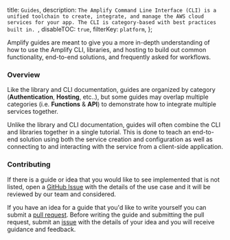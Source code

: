   title: `Guides`,
  description: `The Amplify Command Line Interface (CLI) is a unified toolchain to create, integrate, and manage the AWS cloud services for your app. The CLI is category-based with best practices built in. `,
  disableTOC: `true`,
  filterKey: `platform`,
};

Amplify guides are meant to give you a more in-depth understanding of how to use the Amplify CLI, libraries, and hosting to build out common functionality, end-to-end solutions, and frequently asked for workflows.

### Overview

Like the library and CLI documentation, guides are organized by category (**Authentication**, **Hosting**, etc..), but some guides may overlap multiple categories (i.e. **Functions** & **API**) to demonstrate how to integrate multiple services together.

Unlike the library and CLI documentation, guides will often combine the CLI and libraries together in a single tutorial. This is done to teach an end-to-end solution using both the service creation and configuration as well as connecting to and interacting with the service from a client-side application.

### Contributing

If there is a guide or idea that you would like to see implemented that is not listed, open a [GitHub Issue](https://github.com/aws-amplify/docs/issues) with the details of the use case and it will be reviewed by our team and considered.

If you have an idea for a guide that you'd like to write yourself you can submit a [pull request](https://github.com/aws-amplify/docs/pulls). Before writing the guide and submitting the pull request, submit an [issue](https://github.com/aws-amplify/docs/issues) with the details of your idea and you will receive guidance and feedback.
